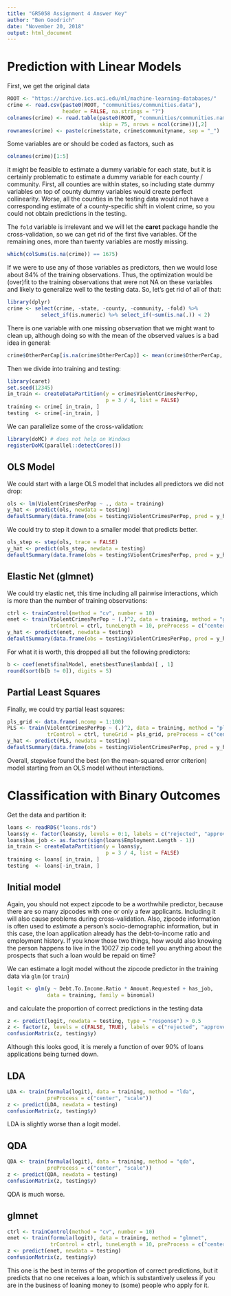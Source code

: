 ```yaml
---
title: "GR5058 Assignment 4 Answer Key"
author: "Ben Goodrich"
date: "November 20, 2018"
output: html_document
---
```


# Prediction with Linear Models

First, we get the original data
```r
ROOT <- "https://archive.ics.uci.edu/ml/machine-learning-databases/"
crime <- read.csv(paste0(ROOT, "communities/communities.data"), 
                  header = FALSE, na.strings = "?")
colnames(crime) <- read.table(paste0(ROOT, "communities/communities.names"), 
                              skip = 75, nrows = ncol(crime))[,2]
rownames(crime) <- paste(crime$state, crime$communityname, sep = "_")
```

Some variables are or should be coded as factors, such as
```r
colnames(crime)[1:5]
```
it might be feasible to estimate a dummy variable for each state, but
it is certainly problematic to estimate a dummy variable for each 
county / community. First, all counties are within states, so including
state dummy variables on top of county dummy variables would create
perfect collinearity. Worse, all the counties in the testing data would
not have a corresponding estimate of a county-specific shift in violent
crime, so you could not obtain predictions in the testing.

The `fold` variable is irrelevant and we will let the **caret** package
handle the cross-validation, so we can get rid of the first five variables.
Of the remaining ones, more than twenty variables are mostly missing.
```r
which(colSums(is.na(crime)) == 1675)
```
If we were to use any of those variables as predictors, then we would lose
about 84% of the training observations. Thus, the optimization would be
(over)fit to the training observations that were not NA on these variables
and likely to generalize well to the testing data. So, let's get rid of
all of that:
```r
library(dplyr)
crime <- select(crime, -state, -county, -community, -fold) %>%
           select_if(is.numeric) %>% select_if(~sum(is.na(.)) < 2)
```
There is one variable with one missing observation that we might want to clean
up, although doing so with the mean of the observed values is a bad idea in general:
```r
crime$OtherPerCap[is.na(crime$OtherPerCap)] <- mean(crime$OtherPerCap, na.rm = TRUE)
```

Then we divide into training and testing:
```r
library(caret)
set.seed(12345)
in_train <- createDataPartition(y = crime$ViolentCrimesPerPop,
                                p = 3 / 4, list = FALSE)
training <- crime[ in_train, ]
testing  <- crime[-in_train, ]
```
We can parallelize some of the cross-validation:
```r
library(doMC) # does not help on Windows
registerDoMC(parallel::detectCores())
```

## OLS Model

We could start with a large OLS model that includes all predictors we did not drop:
```r
ols <- lm(ViolentCrimesPerPop ~ ., data = training)
y_hat <- predict(ols, newdata = testing)
defaultSummary(data.frame(obs = testing$ViolentCrimesPerPop, pred = y_hat))
``` 

We could try to step it down to a smaller model that predicts better.
```r
ols_step <- step(ols, trace = FALSE)
y_hat <- predict(ols_step, newdata = testing)
defaultSummary(data.frame(obs = testing$ViolentCrimesPerPop, pred = y_hat))
```

## Elastic Net (glmnet)

We could try elastic net, this time including all pairwise interactions,
which is more than the number of training observations:
```r
ctrl <- trainControl(method = "cv", number = 10)
enet <- train(ViolentCrimesPerPop ~ (.)^2, data = training, method = "glmnet", 
              trControl = ctrl, tuneLength = 10, preProcess = c("center", "scale"))
y_hat <- predict(enet, newdata = testing)
defaultSummary(data.frame(obs = testing$ViolentCrimesPerPop, pred = y_hat))
```

For what it is worth, this dropped all but the following predictors:
```r
b <- coef(enet$finalModel, enet$bestTune$lambda)[ , 1]
round(sort(b[b != 0]), digits = 5)
```

## Partial Least Squares

Finally, we could try partial least squares:
```r
pls_grid <- data.frame(.ncomp = 1:100)
PLS <- train(ViolentCrimesPerPop ~ (.)^2, data = training, method = "pls",
             trControl = ctrl, tuneGrid = pls_grid, preProcess = c("center", "scale"))
y_hat <- predict(PLS, newdata = testing)
defaultSummary(data.frame(obs = testing$ViolentCrimesPerPop, pred = y_hat))
```

Overall, stepwise found the best (on the mean-squared error criterion) model 
starting from an OLS model without interactions.

# Classification with Binary Outcomes

Get the data and partition it:
```r
loans <- readRDS("loans.rds")
loans$y <- factor(loans$y, levels = 0:1, labels = c("rejected", "approved"))
loans$has_job <- as.factor(sign(loans$Employment.Length - 1))
in_train <- createDataPartition(y = loans$y,
                                p = 3 / 4, list = FALSE)
training <- loans[ in_train, ]
testing  <- loans[-in_train, ]
```

## Initial model

Again, you should not expect zipcode to be a worthwhile predictor,
because there are so many zipcodes with one or only a few applicants.
Including it will also cause problems during cross-validation. Also,
zipcode information is often used to _estimate_ a person's socio-demographic
information, but in this case, the loan application already has the
debt-to-income ratio and employment history. If you know those two things,
how would also knowing the person happens to live in the 10027 zip code
tell you anything about the prospects that such a loan would be repaid on
time?

We can estimate a logit model without the zipcode predictor in the training 
data via `glm` (or `train`)
```r
logit <- glm(y ~ Debt.To.Income.Ratio * Amount.Requested + has_job, 
             data = training, family = binomial)
```
and calculate the proportion of correct predictions in the testing data
```r
z <- predict(logit, newdata = testing, type = "response") > 0.5
z <- factor(z, levels = c(FALSE, TRUE), labels = c("rejected", "approved"))
confusionMatrix(z, testing$y)
```
Although this looks good, it is merely a function of over 90% of loans applications being turned down.

## LDA

```r
LDA <- train(formula(logit), data = training, method = "lda", 
             preProcess = c("center", "scale"))
z <- predict(LDA, newdata = testing)
confusionMatrix(z, testing$y)
```

LDA is slightly worse than a logit model.

## QDA

```r
QDA <- train(formula(logit), data = training, method = "qda", 
             preProcess = c("center", "scale"))
z <- predict(QDA, newdata = testing)
confusionMatrix(z, testing$y)
```

QDA is much worse.

## glmnet

```r
ctrl <- trainControl(method = "cv", number = 10)
enet <- train(formula(logit), data = training, method = "glmnet", 
              trControl = ctrl, tuneLength = 10, preProcess = c("center", "scale"))
z <- predict(enet, newdata = testing)
confusionMatrix(z, testing$y)
```

This one is the best in terms of the proportion of correct predictions, but it 
predicts that no one receives a loan, which is substantively useless if you
are in the business of loaning money to (some) people who apply for it.
